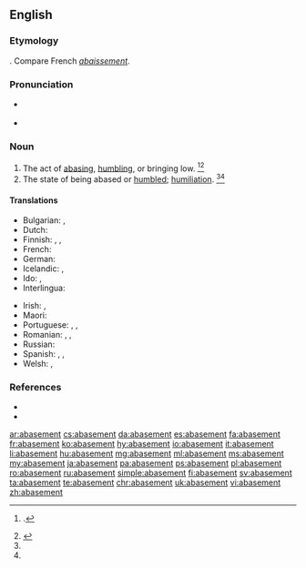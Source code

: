 ==English==

===Etymology===
{{suffix|abase|ment|lang=en}}. Compare French ''[[abaissement]]''.

===Pronunciation===
* {{a|GenAm}} {{IPA|/əˈbeɪs.mənt/|lang=en}}
* {{audio|en-us-abasement.ogg|Audio (US)|lang=en}}

===Noun===
{{en-noun}}

# The act of [[abasing]], [[humbling]], or bringing low. {{defdate|Mid 16<sup>th</sup> century.}}<ref name=Chambers>{{R:CDOE|page=2}}.</ref><ref name=SOED>{{R:SOED5|page=2}}</ref>
# The state of being abased or [[humbled]]; [[humiliation]]. {{defdate|Mid 16<sup>th</sup> century}}<ref name=Chambers/><ref name=SOED/>

====Translations====
{{trans-top|the act of abasing}}
* Bulgarian: {{t+|bg|унижение}}, {{t+|bg|понижение}}
* Dutch: {{t+|nl|vernedering}}
* Finnish: {{t+|fi|alennus}}, {{t|fi|alennustila}}, {{t|fi|nöyryytys}}
* French: {{t+|fr|humiliation|f}}
* German: {{t+|de|Erniedrigung|f}}
* Icelandic: {{t|is|auðmýking|f}}, {{t|is|lítillækkun|f}}
* Ido: {{t+|io|abaso}}, {{t|io|humiligo}}
* Interlingua: {{t+|ia|abassamento}}
{{trans-mid}}
* Irish: {{t|ga|náiriú|m}}, {{t|ga|uirísliú|m}}
* Maori: {{t|mi|whakamā}}
* Portuguese: {{t|pt|rebaixe}}, {{t+|pt|humilhação}}, {{t+|pt|aviltamento}}
* Romanian: {{t+|ro|înjosire|f}}, {{t+|ro|degradare|f}}, {{t+|ro|umilire|f}}
* Russian: {{t+|ru|униже́ние|n|sc=Cyrl}}
* Spanish: {{t+|es|rebajamiento|m}}, {{t+|es|abatimiento|m}}, {{t+|es|humillación|m}}
* Welsh: {{t|cy|darostyngiad|m}}, {{t|cy|iselhad|m}}
{{trans-bottom}}

===References===
<references/>
* {{R:Century 1911}}
* {{R:Webster 1913}}

[[ar:abasement]]
[[cs:abasement]]
[[da:abasement]]
[[es:abasement]]
[[fa:abasement]]
[[fr:abasement]]
[[ko:abasement]]
[[hy:abasement]]
[[io:abasement]]
[[it:abasement]]
[[li:abasement]]
[[hu:abasement]]
[[mg:abasement]]
[[ml:abasement]]
[[ms:abasement]]
[[my:abasement]]
[[ja:abasement]]
[[pa:abasement]]
[[ps:abasement]]
[[pl:abasement]]
[[ro:abasement]]
[[ru:abasement]]
[[simple:abasement]]
[[fi:abasement]]
[[sv:abasement]]
[[ta:abasement]]
[[te:abasement]]
[[chr:abasement]]
[[uk:abasement]]
[[vi:abasement]]
[[zh:abasement]]